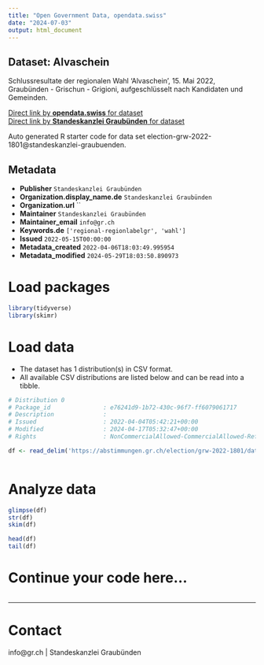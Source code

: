 ```yaml
---
title: "Open Government Data, opendata.swiss"
date: "2024-07-03"
output: html_document
---
```


## Dataset: Alvaschein

Schlussresultate der regionalen Wahl 'Alvaschein', 15. Mai 2022, Graubünden - Grischun - Grigioni, aufgeschlüsselt nach Kandidaten und Gemeinden.

[Direct link by **opendata.swiss** for dataset](https://opendata.swiss/de/dataset/alvaschein)<br>
[Direct link by **Standeskanzlei Graubünden** for dataset](https://abstimmungen.gr.ch/election/grw-2022-1801/data)

Auto generated R starter code for data set election-grw-2022-1801@standeskanzlei-graubuenden.

## Metadata

- **Publisher** `Standeskanzlei Graubünden`
- **Organization.display_name.de** `Standeskanzlei Graubünden`
- **Organization.url** ``
- **Maintainer** `Standeskanzlei Graubünden`
- **Maintainer_email** `info@gr.ch`
- **Keywords.de** `['regional-regionlabelgr', 'wahl']`
- **Issued** `2022-05-15T00:00:00`
- **Metadata_created** `2022-04-06T18:03:49.995954`
- **Metadata_modified** `2024-05-29T18:03:50.890973`


# Load packages

```r

library(tidyverse)
library(skimr)

```

# Load data

-   The dataset has 1 distribution(s) in CSV format.
-   All available CSV distributions are listed below and can be read into a tibble.

```r

# Distribution 0
# Package_id               : e76241d9-1b72-430c-96f7-ff6079061717
# Description              : 
# Issued                   : 2022-04-04T05:42:21+00:00
# Modified                 : 2024-04-17T05:32:47+00:00
# Rights                   : NonCommercialAllowed-CommercialAllowed-ReferenceRequired

df <- read_delim('https://abstimmungen.gr.ch/election/grw-2022-1801/data-csv')



```

# Analyze data

```r

glimpse(df)
str(df)
skim(df)

head(df)
tail(df)

```

# Continue your code here...

```r

```

------------------------------------------------------------------------

# Contact

info@gr.ch | Standeskanzlei Graubünden
